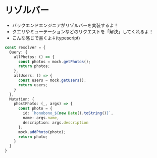 # リゾルバー

- バックエンドエンジニアがリゾルバーを実装するよ！
- クエリやミューテーションなどのリクエストを「解決」してくれるよ！
- こんな感じで書くよ↓(typescript)
```typescript
const resolver = {
  Query: {
    allPhotos: () => {
      const photos = mock.getPhotos();
      return photos;
    },
    allUsers: () => {
      const users = mock.getUsers();
      return users;
    }
  },
  Mutation: {
    phostPhoto: (_, args) => {
      const photo = {
        id: `honobono_${new Date().toString()}`,
        name: args.name,
        description: args.description
      };
      mock.addPhoto(photo);
      return photo;
    }
  }
}
```